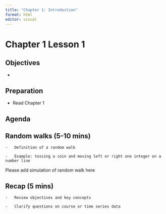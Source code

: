 ```yaml
---
title: "Chapter 1: Introduction"
format: html
editor: visual
---
```


# Chapter 1 Lesson 1

## Objectives

-   

## Preparation

- Read Chapter 1

## Agenda


## Random walks (5-10 mins)

    -   Definition of a random walk

    -   Example: tossing a coin and moving left or right one integer on a number line

::: callout-caution
Please add simulation of random walk here
:::
    
## Recap (5 mins)

    -   Review objectives and key concepts

    -   Clarify questions on course or time series data

